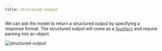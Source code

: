 ```yaml
---
title: Structured output
---
```



We can ask the model to return a structured output by specifying a response format.
The structured output will come as a [`TextPart`](../language-model/#text-part) and require parsing into an object.

![structured-output](../../../../assets/examples/structured-output-llm.gif)

<Tabs>
  <TabItem label="TypeScript">
    <Code
      code={jsStructuredOutputCode}
      lang="typescript"
      title="structured-output.ts"
    />
  </TabItem>
  <TabItem label="Rust">
    <Code
      code={rustStructuredOutputCode}
      lang="rust"
      title="structured-output.rs"
    />
  </TabItem>
  <TabItem label="Go">
    <Code code={goStructuredOutputCode} lang="go" title="main.go" />
  </TabItem>
</Tabs>